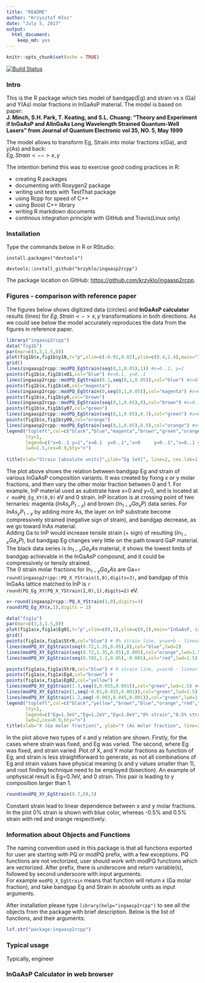 ```yaml
---
title: "README"
author: "Krzysztof Kłos"
date: "July 5, 2017"
output: 
  html_document: 
    keep_md: yes
---
```


```r
knitr::opts_chunk$set(echo = TRUE)
```

[![Build Status](https://travis-ci.org/krzyklo/ingaasp2rcpp.svg?branch=master)](https://travis-ci.org/krzyklo/ingaasp2rcpp)

### Intro
This is the R package which ties model of bandgap(Eg) and strain vs x (Ga) and Y(As) molar fractions  in InGaAsP material. The model is based on paper:  
**J. Minch, S.H. Park, T. Keating, and S.L. Chuang: "Theory and Experiment if InGaAsP and AlInGaAs Long Wavelength Strained Quantum-Well Lasers" from Journal of Quantum Electronic vol 35, NO. 5, May 1999**

The model allows to transform Eg, Strain into molar fractions x(Ga), and y(As) and back:  
$Eg,Strain <--> x,y$  

The intention behind this was to exercise good coding practices in R:

- creating R packages
- documenting with Roxygen2 package
- writing unit tests with TestThat package
- using Rcpp for speed of C++
- using Boost C++ library
- writing R markdown documents
- continous integration principle with GitHub and Travis(Linux only)

### Installation
Type the commands below in R or RStudio:

`install.packages("devtools")`

`devtools::install_github("krzyklo/ingaasp2rcpp")`

The package location on GitHub: <https://github.com/krzyklo/ingaasp2rcpp>.

### Figures - comparison with reference paper
The figures below shows digitized data (circles) and **InGaAsP calculator** results (lines) for $Eg,Strain <-> x,y$ transformations in both directions. As we could see below the model accurately reproduces the data from the figures in reference paper. 

```r
library("ingaasp2rcpp")
data("fig1b")
par(mar=c(3,3,1.5,0))
plot(fig1b$x,fig1b$y10,t="p",xlim=c(-0.02,0.02),ylim=c(0.4,1.4),main="InGaAsP, calculated overlaid on digitized") #x=0..1, y=1
grid()
lines(ingaasp2rcpp::modPQ_EgStrain(seq(0,1,0.05),1)) #x=0..1, y=1
points(fig1b$x,fig1b$x01,col="blue") #x=0.1, y=0..1
lines(ingaasp2rcpp::modPQ_EgStrain(0.1,seq(0,1,0.05)),col="blue") #x=0.1, y=0..1
points(fig1b$x,fig1b$x0,col="magenta")
lines(ingaasp2rcpp::modPQ_EgStrain(0,seq(0,1,0.05)),col="magenta") #x=0, y=0..1
points(fig1b$x,fig1b$y0,col="brown")
lines(ingaasp2rcpp::modPQ_EgStrain(seq(0,1,0.05),0),col="brown") #x=0..1, y=0
points(fig1b$x,fig1b$y07,col="green")
lines(ingaasp2rcpp::modPQ_EgStrain(seq(0,1,0.05),0.7),col="green") #x=0..1, y=0.7
points(fig1b$x,fig1b$y09,col="orange")
lines(ingaasp2rcpp::modPQ_EgStrain(seq(0,1,0.05),0.9),col="orange") #x=0..1, y=0.9
legend("topleft",col=c("black","blue","magenta","brown","green","orange"),
       lty=1,
       legend=c("x=0..1 y=1","x=0.1  y=0..1","x=0     y=0..1","x=0..1 y=0","x=0..1 y=0.7","x=0..1 y=0.9"),
       lwd=1.5,cex=0.9,bty="n")
 
title(xlab="Strain [absolute units]",ylab="Eg [eV]", line=2, cex.lab=1.1, family="Calibri Light")

```

The plot above shows the relation between bandgap Eg and strain of various InGaAsP composition variants. 
It was created by fixing x or y molar fractions, and then vary the other molar fraction between 0 and 1.
For example, InP material used as substrate have x=0 and y=0, and is located at `r modPQ_Eg_XY(0,0)` eV and 0 strain. InP location is at crossing point of two ternaries: magenta ($InAs_yP_{1-y}$) and brown ($In_{1-x}Ga_xP$) data series. For $InAs_yP_{1-y}$ by adding more As, the layer on InP substrate become compressively strained (negative sign of strain), and bandgap decrease, as we go toward InAs material.  
Adding Ga to InP would increase tensile strain (+ sign) of resulting ($In_{1-x}Ga_xP$), but bandgap Eg changes very little on the path toward GaP material.  
The black data series is $In_{1-x}Ga_xAs$ material, it shows the lowest limits of bandgap achievable in the InGaAsP compound, and it could be compressively or tensily strained.   
The 0 strain molar fractions for $In_{1-x}Ga_xAs$ are Ga=`r round(ingaasp2rcpp::PQ_X_YStrain(1,0),digits=3)`, and bandgap of this InGaAs lattice matched to InP is `r round(PQ_Eg_XY(PQ_X_YStrain(1,0),1),digits=2)` eV. 
```r
x<-round(ingaasp2rcpp::PQ_X_YStrain(1,0),digits=3)
round(PQ_Eg_XY(x,1),digits = 2)
```

```r

data("fig1a")
par(mar=c(3,3,1.5,0))
plot(fig1a$x,fig1a$Eg01,t="p",xlim=c(0,1),ylim=c(0,1),main="InGaAsP, calculated overlaid on digitized")
grid()
points(fig1a$x,fig1a$Str0,col="blue") # 0% strain line, y=ax+b - linear relation between them to get 0
lines(modPQ_XY_EgStrain(seq(0.72,1.35,0.05),0),col="blue",lwd=2)
lines(modPQ_XY_EgStrain(seq(0.72,1.35,0.05),0.005),col="orange",lwd=1.5) #0.5% strain line
lines(modPQ_XY_EgStrain(seq(0.705,1.2,0.05),-0.005),col="red",lwd=1.5) #-0.5% strain line

points(fig1a$x,fig1a$Str0,col="blue") # 0 strain line, y=ax+b - linear relation between them to get 0 strain
points(fig1a$x,fig1a$Eg4,col="brown") # 
points(fig1a$x,fig1a$Eg02,col="yellow") # 
lines(modPQ_XY_EgStrain(1.3,seq(0,0.055,0.001)),col="green",lwd=1.5) #constant Eg=1.3eV, nonlinear function
lines(modPQ_XY_EgStrain(1,seq(-0.01,0.035,0.001)),col="green",lwd=1.5) #constant Eg=1eV, nonlinear relation in X, Y coordinates
lines(modPQ_XY_EgStrain(1.2,seq(-0.003,0.045,0.001)),col="green",lwd=1.5) #constant Eg=1.2eV,
legend("topleft",col=c("black","yellow","brown","blue","orange","red","green"),
       lty=1,
       legend=c("Eg=1.3eV","Eg=1.2eV","Eg=1.0eV","0% strain","0.5% strain","-0.5% strain", "Eg fitting"),
       lwd=2,cex=0.9,bty="n")
title(xlab="X (Ga molar fraction)", ylab="Y (As molar fraction", line=2, cex.lab=1.1)
```


In the plot above two types of x and y relation are shown. Firstly, for the cases where strain was fixed, and Eg was varied. The second, where Eg was fixed, and strain varied. Plot of X, and Y molar fractions as function of Eg, and strain is less straightforward to generate, as not all combinations of Eg and strain values have physical meaning (x and y values smaller than 1), and root finding technique need to be employed (bisection).
An example of unphysical result is Eg=0.7eV, and 0 strain. This pair is leading to y composition larger than 1.
```r
round(modPQ_XY_EgStrain(0.7,0),3)
```

Constant strain lead to linear dependence between x and y molar fractions. In the plot 0% strain is shown with blue color, whereas -0.5% and 0.5% strain with red and orange respectively. 

### Information about Objects and Functions

The naming convention used in this package is that all functions exported for user are starting with PQ or modPQ prefix, with a few exceptions. PQ functions are not vectorized, user should work with modPQ functions which are vectorized. After prefix, there is underscore and return variable(s), followed by second underscore with input arguments.  
For example `modPQ_X_EgStrain` means that function will return x (Ga molar fraction), and take bandgap Eg and Strain in absolute units as input arguments.

After installation please type `library(help="ingaasp2rcpp")` to see all the objects from the package with brief description. 
Below is the list of functions, and their arguments: 

```r
lsf.str("package:ingaasp2rcpp")
```


### Typical usage 

Typically, engineer 


### InGaAsP Calculator in web browser


